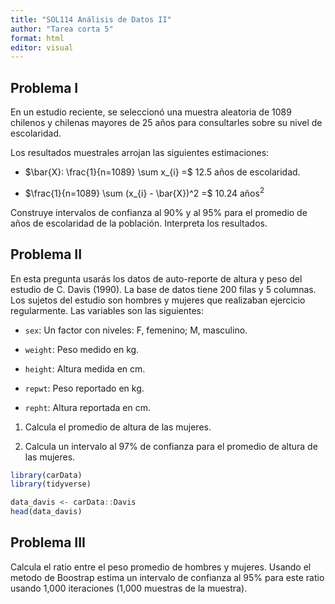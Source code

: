 ```yaml
---
title: "SOL114 Análisis de Datos II"
author: "Tarea corta 5"
format: html
editor: visual
---
```


## Problema I

En un estudio reciente, se seleccionó una muestra aleatoria de 1089 chilenos y chilenas mayores de 25 años para consultarles sobre su nivel de escolaridad.

Los resultados muestrales arrojan las siguientes estimaciones:

-   $\bar{X}: \frac{1}{n=1089} \sum x_{i} =$ 12.5 años de escolaridad.

-   $\frac{1}{n=1089} \sum (x_{i} - \bar{X})^2 =$ 10.24 años$^2$

Construye intervalos de confianza al 90% y al 95% para el promedio de años de escolaridad de la población. Interpreta los resultados.

## Problema II

En esta pregunta usarás los datos de auto-reporte de altura y peso del estudio de C. Davis (1990). La base de datos tiene 200 filas y 5 columnas. Los sujetos del estudio son hombres y mujeres que realizaban ejercicio regularmente. Las variables son las siguientes:

-   `sex`: Un factor con niveles: F, femenino; M, masculino.

-   `weight`: Peso medido en kg.

-   `height`: Altura medida en cm.

-   `repwt`: Peso reportado en kg.

-   `repht`: Altura reportada en cm.

1.  Calcula el promedio de altura de las mujeres.

2.  Calcula un intervalo al 97% de confianza para el promedio de altura de las mujeres.

```r
library(carData)
library(tidyverse)

data_davis <- carData::Davis
head(data_davis)
```

## Problema III

Calcula el ratio entre el peso promedio de hombres y mujeres. Usando el metodo de Boostrap estima un intervalo de confianza al 95% para este ratio usando 1,000 iteraciones (1,000 muestras de la muestra).

